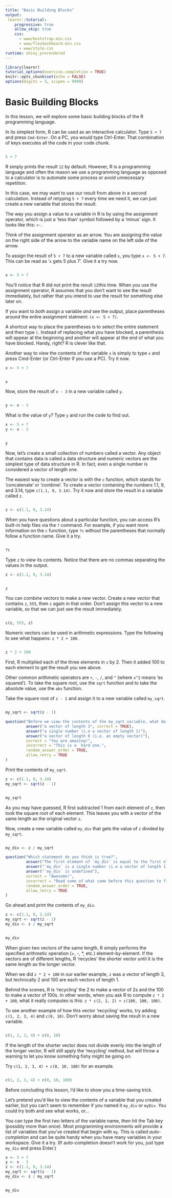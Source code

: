 ```yaml
---
title: "Basic Building Blocks"
output: 
 learnr::tutorial:
    progressive: true
    allow_skip: true
    css:
      - www/bootstrap.min.css
      - www/flexdashboard.min.css
      - www/style.css
runtime: shiny_prerendered
---
```


```r
library(learnr)
tutorial_options(exercise.completion = TRUE)
knitr::opts_chunk$set(echo = FALSE)
options(digits = 3, scipen = 9999)
```

# Basic Building Blocks

In this lesson, we will explore some basic building blocks of the R programming language.

In its simplest form, R can be used as an interactive calculator. Type `5 + 7` and press `Cmd-Enter`. On a PC, you would type Ctrl-Enter. That combination of keys executes all the code in your code chunk.

```r

``` 
```r
5 + 7
```

R simply prints the result `12` by default. However, R is a programming language and often the reason we use a programming language as opposed to a calculator is to automate some process or avoid unnecessary repetition.

In this case, we may want to use our result from above in a second calculation. Instead of retyping `5 + 7` every time we need it, we can just create a new variable that stores the result.

The way you assign a value to a variable in R is by using the assignment operator, which is just a ‘less than’ symbol followed by a ‘minus’ sign. It looks like this: `<-`.

Think of the assignment operator as an arrow. You are assigning the value on the right side of the arrow to the variable name on the left side of the arrow.

To assign the result of `5 + 7` to a new variable called `x`, you type `x <- 5 + 7`. This can be read as ‘`x` gets 5 plus 7’. Give it a try now.

```r

``` 
```r
x <- 5 + 7
```

You’ll notice that R did not print the result `12`this time. When you use the assignment operator, R assumes that you don’t want to see the result immediately, but rather that you intend to use the result for something else later on. 

If you want to *both* assign a variable *and* see the output, place parentheses around the entire assignment statment: `(x <- 5 + 7)`. 

A shortcut way to place the parentheses is to select the entire statement and then type `(`. Instead of replacing what you have blocked, a parenthesis will appear at the beginning and another will appear at the end of what you have blocked. Handy, right? R is clever like that. 

Another way to view the contents of the variable `x` is simply to type `x` and press Cmd-Enter (or Ctrl-Enter if you use a PC). Try it now.

```r
x <- 5 + 7
```
```r

```
```r
x
```

Now, store the result of `x - 3` in a new variable called `y`.

```r

```
```r
y <- x - 3
```

What is the value of `y`? Type `y` and run the code to find out.

```r
x <- 5 + 7
y <- x - 3
```
```r

```
```r
y
```

Now, let’s create a small collection of numbers called a vector. Any object that contains data is called a data structure and numeric vectors are the simplest type of data structure in R. In fact, even a single number is considered a vector of length one.

The easiest way to create a vector is with the `c` function, which stands for ‘concatenate’ or ‘combine’. To create a vector containing the numbers 1.1, 9, and 3.14, type `c(1.1, 9, 3.14)`. Try it now and store the result in a variable called `z`.

```r

```
```r
z <- c(1.1, 9, 3.14)
```

When you have questions about a particular function, you can access R’s built-in help files via the `?` command. For example, if you want more information on the `c` function, type `?c` without the parentheses that normally follow a function name. Give it a try.

```r

```
```r
?c
```

Type `z` to view its contents. Notice that there are no commas separating the values in the output.

```r
z <- c(1.1, 9, 3.14)
```
```r

```
```r
z
```

You can combine vectors to make a new vector. Create a new vector that contains `z`, `555`, then `z` again in that order. Don’t assign this vector to a new variable, so that we can just see the result immediately.

```r

```
```r
c(z, 555, z)
```

Numeric vectors can be used in arithmetic expressions. Type the following to see what happens: `z * 2 + 100`.

```r

```
```r
z * 2 + 100
```

First, R multiplied each of the three elements in `z` by 2. Then it added 100 to each element to get the result you see above.

Other common arithmetic operators are `+`, `-`, `/`, and `^` (where `x^2` means ‘ex squared’). To take the square root, use the `sqrt` function and to take the absolute value, use the `abs` function.

Take the square root of `z - 1` and assign it to a new variable called `my_sqrt`.

```r

```
```r
my_sqrt <- sqrt(z - 1)
```


```r
question("Before we view the contents of the my_sqrt variable, what do you think it contains?",
         answer("a vector of length 3", correct = TRUE),
         answer("a single number (i.e a vector of length 1)"),
         answer("a vector of length 0 (i.e. an empty vector)"),
         correct = "You are amazing!",
         incorrect = "This is a  hard one.",
         random_answer_order = TRUE,
         allow_retry = TRUE
)
```

Print the contents of `my_sqrt`.

```r
z <- c(1.1, 9, 3.14)
my_sqrt <- sqrt(z - 1)
```
```r

```
```r
my_sqrt
```

As you may have guessed, R first subtracted 1 from each element of `z`, then took the square root of each element. This leaves you with a vector of the same length as the original vector `z`.

Now, create a new variable called `my_div` that gets the value of `z` divided by `my_sqrt`.

```r

```
```r
my_div <- z / my_sqrt
```

```r
question("Which statement do you think is true?",
         answer("The first element of `my_div` is equal to the first element of `z` divided by the first element of `my_sqrt`, and so on…", correct = TRUE),
         answer("`my_div` is a single number (i.e a vector of length 1)"),
         answer("`my_div` is undefined"),
         correct = "Awesome!",
         incorrect = "Read some of what came before this question to find the answer. It's there.",
         random_answer_order = TRUE,
         allow_retry = TRUE
)
```

Go ahead and print the contents of `my_div`.

```r
z <- c(1.1, 9, 3.14)
my_sqrt <- sqrt(z - 1)
my_div <- z / my_sqrt
```
```r

```
```r
my_div
```

When given two vectors of the same length, R simply performs the specified arithmetic operation (+, -, *, etc.) element-by-element. If the vectors are of different lengths, R ‘recycles’ the shorter vector until it is the same length as the longer vector.

When we did `z * 2 + 100` in our earlier example, `z` was a vector of length 3, but technically 2 and 100 are each vectors of length 1.

Behind the scenes, R is ‘recycling’ the 2 to make a vector of 2s and the 100 to make a vector of 100s. In other words, when you ask R to compute `z * 2 + 100`, what it really computes is this: `z * c(2, 2, 2) + c(100, 100, 100)`.

To see another example of how this vector ‘recycling’ works, try adding `c(1, 2, 3, 4)` and `c(0, 10)`. Don’t worry about saving the result in a new variable.

```r

```
```r
c(1, 2, 3, 4) + c(0, 10)
```

If the length of the shorter vector does not divide evenly into the length of the longer vector, R will still apply the ‘recycling’ method, but will throw a warning to let you know something fishy might be going on.

Try `c(1, 2, 3, 4) + c(0, 10, 100)` for an example.

```r

```
```r
c(1, 2, 3, 4) + c(0, 10, 100)
```

Before concluding this lesson, I’d like to show you a time-saving trick.

Let’s pretend you’d like to view the contents of a variable that you created earlier, but you can’t seem to remember if you named it `my_div` or `myDiv`. You could try both and see what works, or…

You can type the first two letters of the variable name, then hit the Tab key (possibly more than once). Most programming environments will provide a list of variables that you’ve created that begin with `my`. This is called *auto-completion* and can be quite handy when you have many variables in your workspace. Give it a try. (If auto-completion doesn’t work for you, just type `my_div` and press Enter.)

```r
x <- 5 + 7
y <- x - 3
z <- c(1.1, 9, 3.14)
my_sqrt <- sqrt(z - 1)
my_div <- z / my_sqrt
```
```r

```
```r
my_div
```